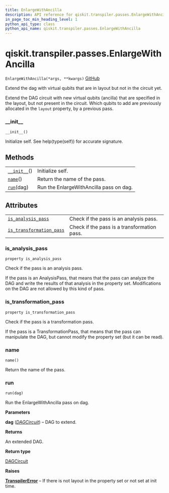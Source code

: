 ```yaml
---
title: EnlargeWithAncilla
description: API reference for qiskit.transpiler.passes.EnlargeWithAncilla
in_page_toc_min_heading_level: 1
python_api_type: class
python_api_name: qiskit.transpiler.passes.EnlargeWithAncilla
---
```


# qiskit.transpiler.passes.EnlargeWithAncilla

<span id="qiskit.transpiler.passes.EnlargeWithAncilla" />

`EnlargeWithAncilla(*args, **kwargs)` [GitHub](https://github.com/qiskit/qiskit/tree/stable/0.18/qiskit/transpiler/passes/layout/enlarge_with_ancilla.py "view source code")

Extend the dag with virtual qubits that are in layout but not in the circuit yet.

Extend the DAG circuit with new virtual qubits (ancilla) that are specified in the layout, but not present in the circuit. Which qubits to add are previously allocated in the `layout` property, by a previous pass.

### \_\_init\_\_

<span id="qiskit.transpiler.passes.EnlargeWithAncilla.__init__" />

`__init__()`

Initialize self. See help(type(self)) for accurate signature.

## Methods

|                                                                                                                              |                                         |
| ---------------------------------------------------------------------------------------------------------------------------- | --------------------------------------- |
| [`__init__`](#qiskit.transpiler.passes.EnlargeWithAncilla.__init__ "qiskit.transpiler.passes.EnlargeWithAncilla.__init__")() | Initialize self.                        |
| [`name`](#qiskit.transpiler.passes.EnlargeWithAncilla.name "qiskit.transpiler.passes.EnlargeWithAncilla.name")()             | Return the name of the pass.            |
| [`run`](#qiskit.transpiler.passes.EnlargeWithAncilla.run "qiskit.transpiler.passes.EnlargeWithAncilla.run")(dag)             | Run the EnlargeWithAncilla pass on dag. |

## Attributes

|                                                                                                                                                                      |                                             |
| -------------------------------------------------------------------------------------------------------------------------------------------------------------------- | ------------------------------------------- |
| [`is_analysis_pass`](#qiskit.transpiler.passes.EnlargeWithAncilla.is_analysis_pass "qiskit.transpiler.passes.EnlargeWithAncilla.is_analysis_pass")                   | Check if the pass is an analysis pass.      |
| [`is_transformation_pass`](#qiskit.transpiler.passes.EnlargeWithAncilla.is_transformation_pass "qiskit.transpiler.passes.EnlargeWithAncilla.is_transformation_pass") | Check if the pass is a transformation pass. |

### is\_analysis\_pass

<span id="qiskit.transpiler.passes.EnlargeWithAncilla.is_analysis_pass" />

`property is_analysis_pass`

Check if the pass is an analysis pass.

If the pass is an AnalysisPass, that means that the pass can analyze the DAG and write the results of that analysis in the property set. Modifications on the DAG are not allowed by this kind of pass.

### is\_transformation\_pass

<span id="qiskit.transpiler.passes.EnlargeWithAncilla.is_transformation_pass" />

`property is_transformation_pass`

Check if the pass is a transformation pass.

If the pass is a TransformationPass, that means that the pass can manipulate the DAG, but cannot modify the property set (but it can be read).

### name

<span id="qiskit.transpiler.passes.EnlargeWithAncilla.name" />

`name()`

Return the name of the pass.

### run

<span id="qiskit.transpiler.passes.EnlargeWithAncilla.run" />

`run(dag)`

Run the EnlargeWithAncilla pass on dag.

**Parameters**

**dag** ([*DAGCircuit*](qiskit.dagcircuit.DAGCircuit "qiskit.dagcircuit.DAGCircuit")) – DAG to extend.

**Returns**

An extended DAG.

**Return type**

[DAGCircuit](qiskit.dagcircuit.DAGCircuit "qiskit.dagcircuit.DAGCircuit")

**Raises**

[**TranspilerError**](qiskit.transpiler.TranspilerError "qiskit.transpiler.TranspilerError") – If there is not layout in the property set or not set at init time.

